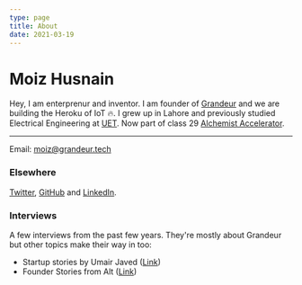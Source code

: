 ```yaml
---
type: page
title: About
date: 2021-03-19
---
```


# Moiz Husnain

Hey, I am enterprenur and inventor. I am founder of [Grandeur](https://grandeur.dev) and we are building the Heroku of IoT 🔥. I grew up in Lahore and previously studied Electrical Engineering at [UET](https://uet.edu.pk/). Now part of class 29 [Alchemist Accelerator](https://www.alchemistaccelerator.com/).

---

Email: [moiz@grandeur.tech](mailto://moiz@grandeur.tech)

### Elsewhere
[Twitter](https://twitter.com/moizhusnain), [GitHub](https://github.com/moizhusnain) and [LinkedIn](https://www.linkedin.com/in/moizhusnain/).

### Interviews
A few interviews from the past few years. They're mostly about Grandeur but other topics make their way in too:

- Startup stories by Umair Javed (<a href="https://www.youtube.com/watch?v=Bg0qTHVAUcY" target="_blank">Link</a>)
- Founder Stories from Alt (<a href="https://altvault.substack.com/p/founder-story-grandeur" target="_blank">Link</a>)